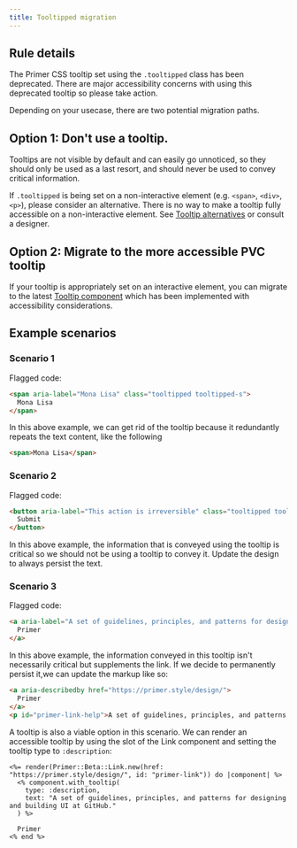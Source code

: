 ```yaml
---
title: Tooltipped migration
---
```


## Rule details

The Primer CSS tooltip set using the `.tooltipped` class has been deprecated. There are major accessibility concerns with using this deprecated tooltip so please take action.

Depending on your usecase, there are two potential migration paths.

## Option 1: Don't use a tooltip.

Tooltips are not visible by default and can easily go unnoticed, so they should only be used as a last resort, and should never be used to convey critical information.

If `.tooltipped` is being set on a non-interactive element  (e.g. `<span>`, `<div>`, `<p>`), please consider an alternative. There is no way to make a tooltip fully accessible on a non-interactive element. See [Tooltip alternatives](https://primer.style/design/guides/accessibility/tooltip-alternatives/) or consult a designer.

## Option 2: Migrate to the more accessible PVC tooltip

If your tooltip is appropriately set on an interactive element, you can migrate to the latest [Tooltip component](https://primer.style/design/components/tooltip/rails/alpha) which has been implemented with accessibility considerations.

## Example scenarios

### Scenario 1

Flagged code:

```html
<span aria-label="Mona Lisa" class="tooltipped tooltipped-s">
  Mona Lisa
</span>
```

In this above example, we can get rid of the tooltip because it redundantly repeats the text content, like the following

```html
<span>Mona Lisa</span>
```

### Scenario 2

Flagged code:

```html
<button aria-label="This action is irreversible" class="tooltipped tooltipped-n">
  Submit
</button>
```

In this above example, the information that is conveyed using the tooltip is critical so we should not be using a tooltip to convey it. Update the design to always persist the text.

### Scenario 3

Flagged code:

```html
<a aria-label="A set of guidelines, principles, and patterns for designing and building UI at GitHub." class="tooltipped tooltipped-s" href="primer.style">
  Primer
</a>
```

In this above example, the information conveyed in this tooltip isn't necessarily critical but supplements the link. If we decide to permanently persist it,we can update the markup like so:

```html
<a aria-describedby href="https://primer.style/design/">
  Primer
</a>
<p id="primer-link-help">A set of guidelines, principles, and patterns for designing and building UI at GitHub.</p>
```

A tooltip is also a viable option in this scenario. We can render an accessible tooltip by using the slot of the Link component and setting the tooltip type to `:description`:

```erb
<%= render(Primer::Beta::Link.new(href: "https://primer.style/design/", id: "primer-link")) do |component| %>
  <% component.with_tooltip(
    type: :description,
    text: "A set of guidelines, principles, and patterns for designing and building UI at GitHub."
  ) %>

  Primer
<% end %>
```
